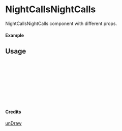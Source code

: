 
<Meta of={NightCallsNightCalls} title="unDraw/NightCallsNightCalls" />

# NightCallsNightCalls

NightCallsNightCalls component with different props.

#### Example

<Canvas of={NightCallsNightCalls.Primary} />

## Usage

```ts
import { NightCallsNightCalls } from "yadl-ui";

const Example = () => {
  return (
      <NightCallsNightCalls />
  );
};

export default Example;
```

#### Credits
[unDraw](https://undraw.co/illustrations)
